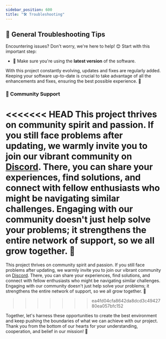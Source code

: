 ```yaml
---
sidebar_position: 600
title: "🛠️ Troubleshooting"
---
```



## 🌟 General Troubleshooting Tips

Encountering issues? Don't worry, we're here to help! 😊 Start with this important step:

- 🔄 Make sure you're using the **latest version** of the software. 

With this project constantly evolving, updates and fixes are regularly added. Keeping your software up-to-date is crucial to take advantage of all the enhancements and fixes, ensuring the best possible experience. 🚀

### 🤝 Community Support 

<<<<<<< HEAD
This project thrives on community spirit and passion. If you still face problems after updating, we warmly invite you to join our vibrant community on [Discord](https://discord.gg/z5fMfrBzEF). There, you can share your experiences, find solutions, and connect with fellow enthusiasts who might be navigating similar challenges. Engaging with our community doesn't just help solve your problems; it strengthens the entire network of support, so we all grow together. 🌱
=======
This project thrives on community spirit and passion. If you still face problems after updating, we warmly invite you to join our vibrant community on [Discord](https://discord.gg/BTQtE2deEm). There, you can share your experiences, find solutions, and connect with fellow enthusiasts who might be navigating similar challenges. Engaging with our community doesn't just help solve your problems; it strengthens the entire network of support, so we all grow together. 🌱
>>>>>>> ea4fd04cfa8642da8dcd3c4942780ea057bfc152

Together, let's harness these opportunities to create the best environment and keep pushing the boundaries of what we can achieve with our project. Thank you from the bottom of our hearts for your understanding, cooperation, and belief in our mission! 🙏